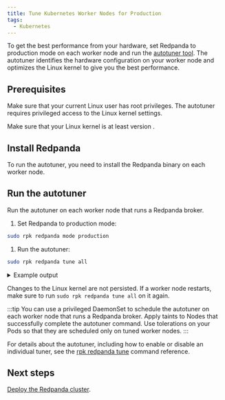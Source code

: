 ```yaml
---
title: Tune Kubernetes Worker Nodes for Production
tags:
  - Kubernetes
---
```


<head>
    <meta name="title" content="Tune Kubernetes Worker Nodes for Production | Redpanda Docs"/>
    <meta name="description" content="To get the best performance from your hardware, set Redpanda to production mode and run the autotuner tool. The autotuner identifies your hardware configuration and tunes itself to give you the best performance."/>
    <link rel="canonical" href="https://docs.redpanda.com/docs/deploy/deployment-option/self-hosted/kubernetes/kubernetes-tune-workers/" />
</head>


To get the best performance from your hardware, set Redpanda to production mode on each worker node and run the [autotuner tool](../../../../../reference/rpk/rpk-redpanda/rpk-redpanda-tune). The autotuner identifies the hardware configuration on your worker node and optimizes the Linux kernel to give you the best performance.

## Prerequisites

Make sure that your current Linux user has root privileges. The autotuner requires privileged access to the Linux kernel settings.

Make sure that your Linux kernel is at least version <Versions name="linux-kernel"/>.

## Install Redpanda

To run the autotuner, you need to install the Redpanda binary on each worker node.


<!--
[tabs]
=====
Fedora/RedHat::
+
--
[,bash]
----
## Run the setup script to download and install the repo
curl -1sLf 'https://dl.redpanda.com/nzc4ZYQK3WRGd9sy/redpanda/cfg/setup/bash.rpm.sh' | sudo -E bash && \
## Use yum to install redpanda
sudo yum install redpanda -y
----

--
Debian/Ubuntu::
+
--
[,bash]
----
## Run the setup script to download and install the repo
curl -1sLf 'https://dl.redpanda.com/nzc4ZYQK3WRGd9sy/redpanda/cfg/setup/bash.deb.sh' | sudo -E bash && \
## Use apt to install redpanda
sudo apt install redpanda -y
----

--
=====
-->

## Run the autotuner

Run the autotuner on each worker node that runs a Redpanda broker.

1. Set Redpanda to production mode:

  ```bash
  sudo rpk redpanda mode production
  ```

1. Run the autotuner:

  ```bash
  sudo rpk redpanda tune all
  ```

  <details>
  <summary>
  Example output
  </summary>

  ```
  TUNER                  APPLIED  ENABLED  SUPPORTED  ERROR
  aio_events             true     true     true
  ballast_file           true     true     true
  clocksource            true     true     true
  coredump               false    false    true
  cpu                    true     true     true
  disk_irq               true     true     true
  disk_nomerges          true     true     true
  disk_scheduler         true     true     true
  disk_write_cache       false    true     false      Disk write cache tuner is
                                                      only supported in GCP
  fstrim                 false    false    true
  net                    true     true     true
  swappiness             true     true     true
  transparent_hugepages  false    false    true
  ```

  </details>

Changes to the Linux kernel are not persisted. If a worker node restarts, make sure to run `sudo rpk redpanda tune all` on it again.

:::tip
You can use a privileged DaemonSet to schedule the autotuner on each worker node that runs a Redpanda broker. Apply taints to Nodes that successfully complete the autotuner command. Use tolerations on your Pods so that they are scheduled only on tuned worker nodes.
:::

For details about the autotuner, including how to enable or disable an individual tuner, see the [rpk redpanda tune](../../../../../reference/rpk/rpk-redpanda/rpk-redpanda-tune) command reference.

## Next steps

[Deploy the Redpanda cluster](../kubernetes-deploy).
